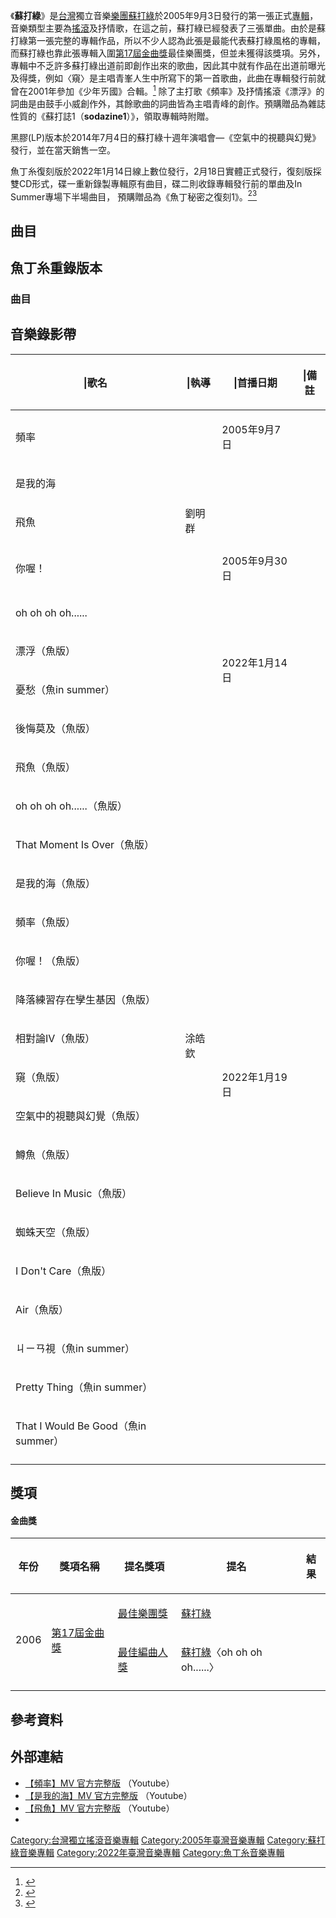 {{Infobox Album
| Name = 蘇打綠同名專輯
| Original_name = 
| Type = 專輯
| Longtype =
| Artist = [[蘇打綠|蘇打綠]]
| Cover =  Sodagreen sametitle Album Cover.jpg
| Released = 2005年9月3日
| Format = CD、數位串流、數位下載、黑膠
| Recorded = 
| Genre = [[國語流行|國語流行]]
| Length = 53分40秒
| Label = [[林暐哲音樂社|林暐哲音樂社]]
| Producer = 林暐哲
| Reviews = 
| Last album =
| This album ='''苏打绿'''<br />（2005年）
| Next album =[[小宇宙|小宇宙]]<br />（2006年）
|Misc        = {{Singles
|Name          = 蘇打綠同名專輯
|Type          = studio
|single 1      = [[飛魚_(單曲)|飛魚]]
|single 1 date = 2004年7月17日
}}
}}

《'''蘇打綠'''》是[[台灣|台灣]]獨立音樂[[樂團|樂團]][[蘇打綠|蘇打綠]]於2005年9月3日發行的第一張正式[[音樂專輯|專輯]]，音樂類型主要為[[搖滾|搖滾]]及抒情歌，在這之前，蘇打綠已經發表了三張單曲。由於是蘇打綠第一張完整的專輯作品，所以不少人認為此張是最能代表蘇打綠風格的專輯，而蘇打綠也靠此張專輯入圍[[第17屆金曲獎|第17屆金曲獎]]最佳樂團獎，但並未獲得該獎項。另外，專輯中不乏許多蘇打綠出道前即創作出來的歌曲，因此其中就有作品在出道前曝光及得獎，例如〈窺〉是主唱青峯人生中所寫下的第一首歌曲，此曲在專輯發行前就曾在2001年參加《少年ㄞ國》合輯。<ref>{{cite web|url=http://www.kkbox.com.tw/funky/web_info/xAyptKlysWa3QAF00Jg4008l.html#info|title=KKBOX專輯介紹|accessdate=2009年8月30日|deadurl=yes|archiveurl=https://web.archive.org/web/20090602041207/http://www.kkbox.com.tw/funky/web_info/xAyptKlysWa3QAF00Jg4008l.html#info|archivedate=2009年6月2日|df=}}</ref>
除了主打歌《頻率》及抒情搖滾《漂浮》的詞曲是由鼓手小威創作外，其餘歌曲的詞曲皆為主唱青峰的創作。預購贈品為雜誌性質的《蘇打誌1（'''sodazine1'''）》，領取專輯時附贈。

黑膠(LP)版本於2014年7月4日的蘇打綠十週年演唱會—《空氣中的視聽與幻覺》發行，並在當天銷售一空。

魚丁糸復刻版於2022年1月14日線上數位發行，2月18日實體正式發行，復刻版採雙CD形式，碟一重新錄製專輯原有曲目，碟二則收錄專輯發行前的單曲及In Summer專場下半場曲目， 預購贈品為《魚丁秘密之復刻1》。<ref>{{Cite news|url=https://ent.ltn.com.tw/news/breakingnews/3796326|title=魚丁糸下重本 復刻蘇打綠原因曝光|author=吳孟倫|work=自由時報|date=2022-01-10|accessdate=2022-01-10}}</ref><ref>{{Cite news|url=https://www.chinatimes.com/realtimenews/20220110002352-260404?chdtv|title=魚丁糸樂團復刻蘇打綠曲目曝光 感謝意想不到的收穫|author=黃雯犀|work=中時新聞網|date=2022-01-10|accessdate=2022-01-10}}</ref>

==曲目==

{{Tracklist
| all_writing = [[吳青峰|吳青峰]]
| all_note = except
| total_length = 53:40

| title1 = 後悔莫及
| length1 = 3:40

| title2 = [[飛魚_(單曲)|飛魚]]
| length2 = 4:37

| title3 = oh oh oh oh......
| length3 = 4:13

| title4 = That Moment Is Over
| length4 = 4:43

| title5 = 是我的海
| length5 = 5:52

| title6 = 漂浮
| note6 = 詞曲：[[史俊威|史俊威]]
| length6 = 6:01

| title7 = 頻率
| note7 = 詞曲：史俊威
| length7 = 5:47

| title8 = 你喔！
| length8 = 4:14

| title9 = 降落練習存在孿生基因
| length9 = 4:44

| title10 = 相對論IV
| length10 = 4:44

| title11 = 窺
| length11 = 5:04
}}

==魚丁糸重錄版本==
{{Main|不同名專輯}}
{{Infobox Album
| Name = 不同名專輯
| Original_name = 
| Type = 專輯
| Artist = [[魚丁糸|魚丁糸]]
<!-- 注释: | Cover = Oaeen non-self-titled Album Cover.jpg -->
| Released = 2022年1月14日
| Format = CD、數位串流、數位下載
| Recorded = 
| Genre = [[國語流行|國語流行]]
| Length = 1時37分19秒
| Label = [[環球音樂|環球音樂]]
| Producer = 徐千秀、[[吳青峰|吳青峰]]、魯綱宇
| Reviews = 
| Last album = [[池堂怪談|池堂怪談]]<br />（2021年）
| This album = '''不同名專輯'''<br />（2022年）
| Next album = [[小宇宙#魚丁糸復刻版本|小宇宙（魚版）]]（2022年）
}}

===曲目===
{{Tracklist
| headline = Disc 1
| all_writing = [[吳青峰|吳青峰]]
| all_producer = 徐千秀
| all_arranger = 魚丁糸
| all_note = except
| arranger_credits = yes
| total_length = 54:12

| title1 = 後悔莫及（魚版）
| note1 = Regret
| length1 = 3:45

| title2 = [[飛魚_(單曲)|飛魚]]（魚版）
| note2 = Flying Fish 
| length2 = 4:40

| title3 = oh oh oh oh......（魚版）
| length3 = 4:15

| title4 = That Moment Is Over（魚版）
| length4 = 4:40

| title5 = 是我的海（魚版）
| note5 = My ocean
| length5 = 5:58

| title6 = 漂浮（魚版）
| note6 = Floating
| longnote6 = 詞曲：[[史俊威|史俊威]]
| length6 = 6:05

| title7 = 頻率（魚版）
| note7 = Frequency
| longnote7 = 詞曲：史俊威
| length7 = 5:49

| title8 = 你喔！（魚版）
| note8 = Oh You!
| length8 = 4:17

| title9 = 降落練習存在孿生基因（魚版）
| note9 = The practice of landing coexists in twin gene
| length9 = 4:45

| title10 = 相對論IV（魚版）
| note10 = Theory of Relativity IV
| length10 = 4:58

| title11 = 窺（魚版）
| note11 = Peeping
| length11 = 4:55
}}
{{Tracklist
| lyrics_credits = yes
| headline = Disc 2
| arranger_credits = yes
| total_length = 43:07

| title1 = [[空氣中的視聽與幻覺|空氣中的視聽與幻覺]]（魚版）
| note1 = Audiovisual and illusion in the air
| arranger1 = 魚丁糸
| producer1 = 徐千秀
| length1 = 6:14

| title2 = 鱒魚（魚版）
| note2 = Trout
| arranger2 = 龔鈺祺
| producer2 = 徐千秀
| length2 = 2:54

| title3 = Believe In Music（魚版）
| arranger3= 張皓棠、魚丁糸
| producer3 = 魯綱宇
| length3 = 4:27

| title4 = 蜘蛛天空（魚版）
| note4 = Spider Sky
| arranger4= 劉細菌、魚丁糸
| producer4 = 魯綱宇
| length4 = 4:10

| title5 = I Don't Care（魚版）
| arranger5= 徐平、魚丁糸
| producer5 = 魯綱宇
| length5 = 3:48

| title6 = Air（魚版）
| arranger6= 宇宙人 小玉
| producer6 = 魯綱宇
| length6 = 5:31

| title7 = ㄐㄧㄢ視（魚in summer）
| note7 = Monitor
| longnote7 = 詞曲、原唱：[[陳珊妮|陳珊妮]]
| arranger7 = 魚丁糸
| producer7 = 徐千秀、吳青峰
| length7 = 4:08

| title8 = 憂愁（魚in summer）
| note8 = Melancholy
| longnote8 = 詞：周佳佑、[[小安|小安]]；曲、原唱：小安
| arranger8 = 魚丁糸
| producer8 = 徐千秀、吳青峰
| length8 = 4:37

| title9 = Pretty Thing（魚in summer）
| longnote9 = 詞曲、原唱：Charlotte Martin
| arranger9 = 魚丁糸
| producer9 = 徐千秀、吳青峰
| length9 = 3:12

| title10 = That I Would Be Good（魚in summer）
| longnote10 = 詞曲、原唱：[[艾拉妮絲·莫莉塞特|Alanis Morissette]]
| arranger10 = 魚丁糸
| producer10 = 徐千秀、吳青峰
| length10 = 4:00

}}

== 音樂錄影帶 ==

{| class="wikitable"
! |歌名 
! |執導 
! |首播日期 
! |備註 
|-
|頻率
|rowspan=5|劉明群
|2005年9月7日
|
|-
|是我的海
|
|
|-
|飛魚
|
|
|-
|你喔！
|2005年9月30日
|
|-
|oh oh oh oh......
|
|
|-
|漂浮（魚版）
|rowspan=21|涂皓欽
|rowspan=2|2022年1月14日
|
|-
|憂愁（魚in summer）
|
|-
|後悔莫及（魚版）
|rowspan=19|2022年1月19日
|
|-
|飛魚（魚版）
|
|-
|oh oh oh oh......（魚版）
|-
|That Moment Is Over（魚版）
|
|-
|是我的海（魚版）
|
|-
|頻率（魚版）
|
|-
|你喔！（魚版）
|
|-
|降落練習存在孿生基因（魚版）
|
|-
|相對論IV（魚版）
|
|-
|窺（魚版）
|
|-
|空氣中的視聽與幻覺（魚版）
|
|-
|鱒魚（魚版）
|
|-
|Believe In Music（魚版）
|
|-
|蜘蛛天空（魚版）
|
|-
|I Don't Care（魚版）
|
|-
|Air（魚版）
|
|-
|ㄐㄧㄢ視（魚in summer）
|
|-
|Pretty Thing（魚in summer）
|
|-
|That I Would Be Good（魚in summer）
|
|-
|}

==獎項==
====金曲獎====
{| class="wikitable"
!年份
!獎項名稱
!提名獎項
!提名
!結果
|-
| rowspan="2" |2006
| rowspan="2" |[[第17屆金曲獎|第17屆金曲獎]]
| [[最佳樂團獎_(金曲獎)|最佳樂團獎]]
| [[蘇打綠|蘇打綠]]
| {{nom}}
|-
| [[最佳編曲人獎_(金曲獎)|最佳編曲人獎]]
| [[蘇打綠|蘇打綠]]〈oh oh oh oh......〉
| {{nom}}
|-
|}

==參考資料==
<references />

== 外部連結 ==
*[http://www.youtube.com/watch?v=c9e-80s3kOY 【頻率】MV 官方完整版] {{Wayback|url=http://www.youtube.com/watch?v=c9e-80s3kOY |date=20210203043855 }}（Youtube）
*[http://www.youtube.com/watch?v=5Yoxv_PAJcE 【是我的海】MV 官方完整版 ] {{Wayback|url=http://www.youtube.com/watch?v=5Yoxv_PAJcE |date=20210415084519 }}（Youtube）
*[http://www.youtube.com/watch?v=NTrml2KJ7jk 【飛魚】MV 官方完整版 ] {{Wayback|url=http://www.youtube.com/watch?v=NTrml2KJ7jk |date=20201225213501 }}（Youtube）
*

{{蘇打綠}}

[[Category:台灣獨立搖滾音樂專輯|Category:台灣獨立搖滾音樂專輯]]
[[Category:2005年臺灣音樂專輯|Category:2005年臺灣音樂專輯]]
[[Category:蘇打綠音樂專輯|Category:蘇打綠音樂專輯]]
[[Category:2022年臺灣音樂專輯|Category:2022年臺灣音樂專輯]]
[[Category:魚丁糸音樂專輯|Category:魚丁糸音樂專輯]]